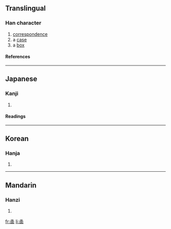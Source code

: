 ==Translingual==
===Han character===
{{Han char|rn=31|rad=囗|as=07|sn=10|four=|canj=弓戈田十 (NIWJ)}}
# [[correspondence]]
# a [[case]]
# a [[box]]
====References====
{{Han ref|kx=0219.020|dkj=04776|dj=0446.240|hdz=10720.050|uh=5705|ud=22277}}
----
==Japanese==
===Kanji===
{{ja-kanji|grade=|rs=囗07}}
# {{defn|Japanese}} 
====Readings====
{{ja-readings|on=[[かん]] (kan), [[ごん]] (gon)|kun=[[あご]] (ago), [[ふくむ]] (fukumu)}}
----
==Korean==
===Hanja===
{{ko-hanja|hangeul=함|rv=ham|mr=ham}}
# {{defn|Korean}}
----
==Mandarin==
===Hanzi===
{{cmn-hanzi|pin=[[hán]] ([[han2]])|wg=han<sup>2</sup>}}
# {{defn|Mandarin}}

[[fr:圅]]
[[li:圅]]